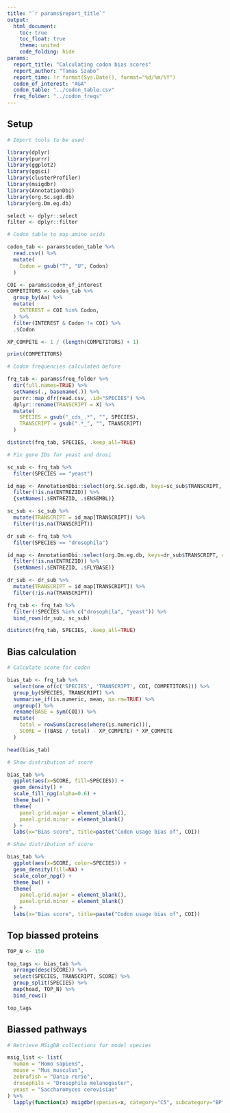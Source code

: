 ```yaml
---
title: "`r params$report_title`"
output: 
  html_document:
    toc: true
    toc_float: true
    theme: united
    code_folding: hide
params:
  report_title: "Calculating codon bias scores"
  report_author: "Tamas Szabo"
  report_time: !r format(Sys.Date(), format="%d/%m/%Y")
  codon_of_interest: "AGA"
  codon_table: "../codon_table.csv"
  freq_folder: "../codon_freqs"
---
```


## Setup

```r
# Import tools to be used

library(dplyr)
library(purrr)
library(ggplot2)
library(ggsci)
library(clusterProfiler)
library(msigdbr)
library(AnnotationDbi)
library(org.Sc.sgd.db)
library(org.Dm.eg.db)

select <- dplyr::select
filter <- dplyr::filter
```

```r
# Codon table to map amino acids

codon_tab <- params$codon_table %>%
  read.csv() %>%
  mutate(
    Codon = gsub("T", "U", Codon)
  )

COI <- params$codon_of_interest
COMPETITORS <- codon_tab %>%
  group_by(Aa) %>%
  mutate(
    INTEREST = COI %in% Codon,
  ) %>%
  filter(INTEREST & Codon != COI) %>%
  .$Codon

XP_COMPETE <- 1 / (length(COMPETITORS) + 1)

print(COMPETITORS)
```

```r
# Codon frequencies calculated before

frq_tab <- params$freq_folder %>%
  dir(full.names=TRUE) %>%
  setNames(., basename(.)) %>%
  purrr::map_dfr(read.csv, .id="SPECIES") %>%
  dplyr::rename(TRANSCRIPT = X) %>%
  mutate(
    SPECIES = gsub("_cds_.*", "", SPECIES),
    TRANSCRIPT = gsub(".*_", "", TRANSCRIPT)
  )

distinct(frq_tab, SPECIES, .keep_all=TRUE)
```

```r
# Fix gene IDs for yeast and drosi

sc_sub <- frq_tab %>%
  filter(SPECIES == "yeast")

id_map <- AnnotationDbi::select(org.Sc.sgd.db, keys=sc_sub$TRANSCRIPT, columns="ENTREZID", keytype="ENSEMBL") %>%
  filter(!is.na(ENTREZID)) %>%
  {setNames(.$ENTREZID, .$ENSEMBL)}

sc_sub <- sc_sub %>%
  mutate(TRANSCRIPT = id_map[TRANSCRIPT]) %>%
  filter(!is.na(TRANSCRIPT))

dr_sub <- frq_tab %>%
  filter(SPECIES == "drosophila")

id_map <- AnnotationDbi::select(org.Dm.eg.db, keys=dr_sub$TRANSCRIPT, columns="ENTREZID", keytype="FLYBASE") %>%
  filter(!is.na(ENTREZID)) %>%
  {setNames(.$ENTREZID, .$FLYBASE)}

dr_sub <- dr_sub %>%
  mutate(TRANSCRIPT = id_map[TRANSCRIPT]) %>%
  filter(!is.na(TRANSCRIPT))

frq_tab <- frq_tab %>%
  filter(!SPECIES %in% c("drosophila", "yeast")) %>%
  bind_rows(dr_sub, sc_sub)

distinct(frq_tab, SPECIES, .keep_all=TRUE)
```


## Bias calculation

```r
# Calculate score for codon

bias_tab <- frq_tab %>%
  select(one_of(c('SPECIES', 'TRANSCRIPT', COI, COMPETITORS))) %>%
  group_by(SPECIES, TRANSCRIPT) %>%
  summarise_if(is.numeric, mean, na.rm=TRUE) %>%
  ungroup() %>%
  rename(BASE = sym(COI)) %>%
  mutate(
    total = rowSums(across(where(is.numeric))),
    SCORE = ((BASE / total) - XP_COMPETE) * XP_COMPETE
  )

head(bias_tab)
```

```r
# Show distribution of score

bias_tab %>%
  ggplot(aes(x=SCORE, fill=SPECIES)) +
  geom_density() +
  scale_fill_npg(alpha=0.6) +
  theme_bw() +
  theme(
    panel.grid.major = element_blank(),
    panel.grid.minor = element_blank()
  ) +
  labs(x="Bias score", title=paste("Codon usage bias of", COI))
```

```r
# Show distribution of score

bias_tab %>%
  ggplot(aes(x=SCORE, color=SPECIES)) +
  geom_density(fill=NA) +
  scale_color_npg() +
  theme_bw() +
  theme(
    panel.grid.major = element_blank(),
    panel.grid.minor = element_blank()
  ) +
  labs(x="Bias score", title=paste("Codon usage bias of", COI))
```

## Top biassed proteins

```r
TOP_N <- 150

top_tags <- bias_tab %>%
  arrange(desc(SCORE)) %>%
  select(SPECIES, TRANSCRIPT, SCORE) %>%
  group_split(SPECIES) %>%
  map(head, TOP_N) %>%
  bind_rows()

top_tags
```

## Biassed pathways

```r
# Retrieve MSigDB collections for model species

msig_list <- list(
  human = "Homo sapiens",
  mouse = "Mus musculus",
  zebrafish = "Danio rerio",
  drosophils = "Drosophila melanogaster",
  yeast = "Saccharomyces cerevisiae"
) %>%
  lapply(function(x) msigdbr(species=x, category="C5", subcategory="BP")[,c('gs_name', 'entrez_gene')])
```

